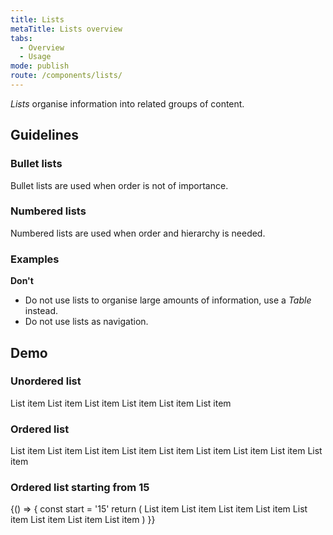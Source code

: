 ```yaml
---
title: Lists
metaTitle: Lists overview
tabs:
  - Overview
  - Usage
mode: publish
route: /components/lists/
---
```



_Lists_ organise information into related groups of content.

<!--One to two sentences as an introduction to the component-->

## Guidelines

<!--List how to use it, sizes, widths, grid interactions, color allowances -->

### Bullet lists

Bullet lists are used when order is not of importance.

### Numbered lists

Numbered lists are used when order and hierarchy is needed.

### Examples

<FigmaImage
  url="https://www.figma.com/file/0bGXR2sCwMVSDNyyzu5BXrO5/UI%E2%80%94User-Interface?node-id=18733%3A877"
  alt="Figma design of lists"
/>

**Don't**

<!--Bullet point list if needed -->

- Do not use lists to organise large amounts of information, use a _Table_ instead.
- Do not use lists as navigation.

## Demo

### Unordered list

<Playground>
  <List variant="bullet">
    <List.ListItem className="some-class">List item</List.ListItem>
    <List.ListItem>List item</List.ListItem>
    <List.ListItem>
      List item
      <List>
        <List.ListItem>List item</List.ListItem>
        <List.ListItem>List item</List.ListItem>
        <List.ListItem>List item</List.ListItem>
      </List>
    </List.ListItem>
  </List>
</Playground>

### Ordered list

<Playground>
  <List variant="numbered">
    <List.ListItem>List item</List.ListItem>
    <List.ListItem>
      List item
      <List variant="numbered">
        <List.ListItem>List item</List.ListItem>
        <List.ListItem>List item</List.ListItem>
        <List.ListItem>
          List item
          <List variant="numbered">
            <List.ListItem>List item</List.ListItem>
            <List.ListItem>List item</List.ListItem>
            <List.ListItem>List item</List.ListItem>
          </List>
        </List.ListItem>
      </List>
    </List.ListItem>
    <List.ListItem>List item</List.ListItem>
  </List>
</Playground>

### Ordered list starting from 15

<Playground>
  {() => {
    const start = '15'
    return (
      <List variant="numbered" start={start}>
        <List.ListItem>List item</List.ListItem>
        <List.ListItem>List item</List.ListItem>
        <List.ListItem>List item</List.ListItem>
        <List.ListItem>List item</List.ListItem>
        <List.ListItem>List item</List.ListItem>
        <List.ListItem>List item</List.ListItem>
        <List.ListItem>List item</List.ListItem>
        <List.ListItem>List item</List.ListItem>
      </List>
    )
  }}
</Playground>
